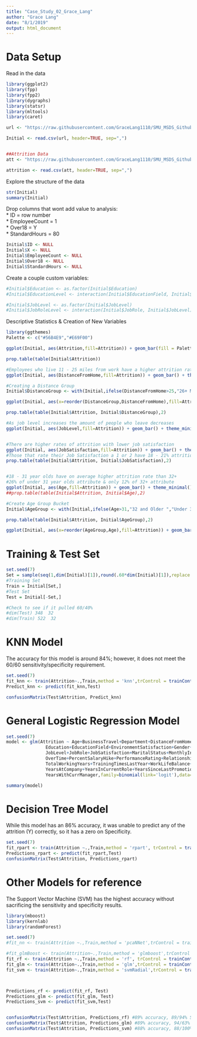 ```yaml
---
title: "Case_Study_02_Grace_Lang"
author: "Grace Lang"
date: "8/1/2019"
output: html_document
---
```

# Data Setup
Read in the data
```r
library(ggplot2)
library(fpp)
library(fpp2)
library(dygraphs)
library(statsr)
library(mltools)
library(caret)

url <- "https://raw.githubusercontent.com/GraceLang1110/SMU_MSDS_Github/master/CaseStudy02/CaseStudy2-data.csv"

Initial <- read.csv(url, header=TRUE, sep=",")


##Attrition Data
att <- "https://raw.githubusercontent.com/GraceLang1110/SMU_MSDS_Github/master/CaseStudy02/CaseStudy2CompSet_NoAttrition.csv"

attrition <- read.csv(att, header=TRUE, sep=",")

```

Explore the structure of the data
```r
str(Initial)
summary(Initial)
```

Drop columns that wont add value to analysis:    
  * ID = row number    
  * EmployeeCount = 1    
  * Over18 = Y    
  * StandardHours = 80    
```r
Initial$ID <- NULL
Initial$X <- NULL
Initial$EmployeeCount <- NULL
Initial$Over18 <- NULL
Initial$StandardHours <- NULL
```

Create a couple custom variables:
```r
#Initial$Education <- as.factor(Initial$Education)
#Initial$EducationLevel <- interaction(Initial$EducationField, Initial$Education)

#Initial$JobLevel <- as.factor(Initial$JobLevel)
#Initial$JobRoleLevel <- interaction(Initial$JobRole, Initial$JobLevel)

```

Descriptive Statistics & Creation of New Variables
```r
library(ggthemes)
Palette <- c("#56B4E9","#E69F00")

ggplot(Initial, aes(Attrition,fill=Attrition)) + geom_bar(fill = Palette ) + theme_minimal() + theme(plot.title = element_text(hjust=0.5), legend.position ="none") + labs(x="Did Employee Leave Company?", y="Number of Employees", title = "Number of Employees Who Left Frito Lay") 

prop.table(table(Initial$Attrition))

#Employees who live 11 - 25 miles from work have a higher attrition rate
ggplot(Initial, aes(DistanceFromHome,fill=Attrition)) + geom_bar() + theme_minimal() + theme(plot.title = element_text(hjust=0.5)) + labs(x="Distance From Home", y="Number of Employees", title = "Attrition by Distance From Home") + scale_fill_manual(values = Palette)

#Creating a Distance Group
Initial$DistanceGroup <- with(Initial,ifelse(DistanceFromHome>25,"26+ Miles",ifelse(DistanceFromHome>20,"21 - 25 Miles",ifelse(DistanceFromHome>15,"16 - 20 Miles",ifelse(DistanceFromHome>10,"11 - 15 Miles",ifelse(DistanceFromHome>5,"6 - 10 Miles","Less than 6 Miles"))))))

ggplot(Initial, aes(x=reorder(DistanceGroup,DistanceFromHome),fill=Attrition)) + geom_bar() + theme_minimal() + theme(plot.title = element_text(hjust=0.5)) + labs(x="Distance From Home - Grouping", y="Number of Employees", title = "Attrition by Distance From Home (Grouped)") + scale_fill_manual(values = Palette) 

prop.table(table(Initial$Attrition, Initial$DistanceGroup),2)

#As job level increases the amount of people who leave decreases
ggplot(Initial, aes(JobLevel,fill=Attrition)) + geom_bar() + theme_minimal() + theme(plot.title = element_text(hjust=0.5)) + labs(x="Job Level", y="Number of Employees", title = "Attrition by Job Level") + scale_fill_manual(values = Palette)


#There are higher rates of attrition with lower job satisfaction
ggplot(Initial, aes(JobSatisfaction,fill=Attrition)) + geom_bar() + theme_minimal() + theme(plot.title = element_text(hjust=0.5)) + labs(x="Job Satisfaction", y="Number of Employees", title = "Attrition by Job Satisfaction") + scale_fill_manual(values = Palette)
#Those that rate their Job Satisfaction a 1 or 2 have 18 - 21% attrition rate within the sample of data.
prop.table(table(Initial$Attrition, Initial$JobSatisfaction),2)


#18 - 31 year olds have on average higher attrition rate than 32+ 
#26% of under 31 year olds attribute & only 12% of 32+ attribute
ggplot(Initial, aes(Age,fill=Attrition)) + geom_bar() + theme_minimal() + theme(plot.title = element_text(hjust=0.5)) + labs(x="Age", y="Number of Employees", title = "Attrition by Age") + scale_fill_manual(values = Palette)
##prop.table(table(Initial$Attrition, Initial$Age),2)

#Create Age Group Bucket
Initial$AgeGroup <- with(Initial,ifelse(Age>31,"32 and Older ","Under 31"))      

prop.table(table(Initial$Attrition, Initial$AgeGroup),2)

ggplot(Initial, aes(x=reorder(AgeGroup,Age),fill=Attrition)) + geom_bar() + theme_minimal() + theme(plot.title = element_text(hjust=0.5)) + labs(x="Age Group", y="Number of Employees", title = "Attrition by Age Group") + scale_fill_manual(values = Palette)
```


# Training & Test Set
```r
set.seed(7)
Set = sample(seq(1,dim(Initial)[1]),round(.60*dim(Initial)[1]),replace = FALSE)
#Training Set
Train = Initial[Set,]
#Test Set
Test = Initial[-Set,]

#Check to see if it pulled 60/40% 
#dim(Test) 348  32
#dim(Train) 522  32

```

# KNN Model
The accuracy for this model is around 84%; however, it does not meet the 60/60 sensitivity/specificity requirement. 
```r
set.seed(7)
fit_knn <- train(Attrition~.,Train,method = 'knn',trControl = trainControl(method = 'repeatedcv',number = 3))
Predict_knn <- predict(fit_knn,Test)

confusionMatrix(Test$Attrition, Predict_knn)

```

# General Logistic Regression Model
```r
set.seed(7)
model <- glm(Attrition ~ Age+BusinessTravel+Department+DistanceFromHome+
               Education+EducationField+EnvironmentSatisfaction+Gender+JobInvolvement+
               JobLevel+JobRole+JobSatisfaction+MaritalStatus+MonthlyIncome+NumCompaniesWorked+
               OverTime+PercentSalaryHike+PerformanceRating+RelationshipSatisfaction+
               TotalWorkingYears+TrainingTimesLastYear+WorkLifeBalance+ 
               YearsAtCompany+YearsInCurrentRole+YearsSinceLastPromotion+
               YearsWithCurrManager,family=binomial(link='logit'),data=Train)

summary(model)
```

# Decision Tree Model
While this model has an 86% accuracy, it was unable to predict any of the attrition (Y) correctly, so it has a zero on Specificity. 
```r
set.seed(7)
fit_rpart <- train(Attrition ~.,Train,method = 'rpart', trControl = trainControl(method = 'cv',number = 3))
Predictions_rpart <- predict(fit_rpart,Test)
confusionMatrix(Test$Attrition, Predictions_rpart)

```

# Other Models for reference
The Support Vector Machine (SVM) has the highest accuracy without sacrificing the sensitivity and specificity results. 
```r
library(mboost)
library(kernlab)
library(randomForest)

set.seed(7)
#fit_nn <- train(Attrition ~.,Train,method = 'pcaNNet',trControl = trainControl(method = 'repeatedcv',number = 3),tuneGrid = expand.grid(size = 25,decay = 0.01))

#fit_glmBoost <- train(Attrition~.,Train,method = 'glmboost',trControl = trainControl(method = 'repeatedcv',number = 3))
fit_rf <- train(Attrition ~.,Train,method = 'rf', trControl = trainControl(method = 'repeatedcv',number = 3)) 
fit_glm <- train(Attrition~.,Train,method = 'glm',trControl = trainControl(method = 'repeatedcv',number = 3))
fit_svm <- train(Attrition~.,Train,method = 'svmRadial',trControl = trainControl(method = 'repeatedcv',number = 3))



Predictions_rf <- predict(fit_rf, Test)
Predictions_glm <- predict(fit_glm, Test)
Predictions_svm <- predict(fit_svm,Test)


confusionMatrix(Test$Attrition, Predictions_rf) #89% accuracy, 89/94% Sens/Spec
confusionMatrix(Test$Attrition, Predictions_glm) #89% accuracy, 94/63% Sens/Spec
confusionMatrix(Test$Attrition, Predictions_svm) #88% accuracy, 88/100% Sens/Spec
```
